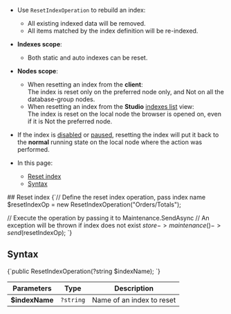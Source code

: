 
<Admonition type="note" title="">

* Use `ResetIndexOperation` to rebuild an index:  
  * All existing indexed data will be removed.  
  * All items matched by the index definition will be re-indexed.

* **Indexes scope**:  
  * Both static and auto indexes can be reset.

* **Nodes scope**:  
  * When resetting an index from the **client**:  
    The index is reset only on the preferred node only, and Not on all the database-group nodes.  
  * When resetting an index from the **Studio** [indexes list](../../../../studio/database/indexes/indexes-list-view.mdx#indexes-list-view---actions) view:  
    The index is reset on the local node the browser is opened on, even if it is Not the preferred node.  

* If the index is [disabled](../../../../client-api/operations/maintenance/indexes/disable-index.mdx) 
  or [paused](../../../../client-api/operations/maintenance/indexes/stop-index.mdx), resetting the index 
  will put it back to the **normal** running state on the local node where the action was performed.

* In this page:
    * [Reset index](../../../../client-api/operations/maintenance/indexes/reset-index.mdx#reset-index)
    * [Syntax](../../../../client-api/operations/maintenance/indexes/reset-index.mdx#syntax)

</Admonition>
## Reset index

<TabItem value="reset" label="reset">
<CodeBlock language="php">
{`// Define the reset index operation, pass index name
$resetIndexOp = new ResetIndexOperation("Orders/Totals");

// Execute the operation by passing it to Maintenance.SendAsync
// An exception will be thrown if index does not exist
$store->maintenance()->send($resetIndexOp);
`}
</CodeBlock>
</TabItem>



## Syntax

<TabItem value="syntax" label="syntax">
<CodeBlock language="php">
{`public ResetIndexOperation(?string $indexName);
`}
</CodeBlock>
</TabItem>

| Parameters | Type | Description |
| - | - | - |
| **$indexName** | `?string` | Name of an index to reset |





